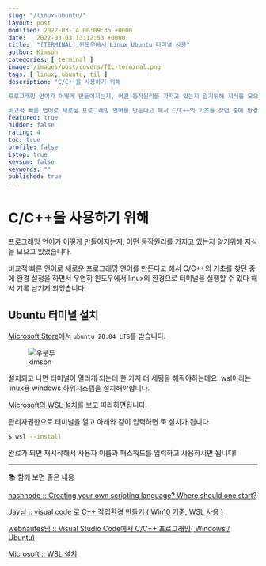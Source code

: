 ```yaml
---
slug: "/linux-ubuntu/"
layout: post
modified: 2022-03-14 00:09:35 +0000
date:   2022-03-03 13:12:53 +0000
title:  "[TERMINAL] 윈도우에서 Linux Ubuntu 터미널 사용"
author: Kimson
categories: [ terminal ]
image: /images/post/covers/TIL-terminal.png
tags: [ linux, ubuntu, til ]
description: "C/C++을 사용하기 위해

프로그래밍 언어가 어떻게 만들어지는지, 어떤 동작원리를 가지고 있는지 알기위해 지식을 모으고 있었습니다.

비교적 빠른 언어로 새로운 프로그래밍 언어를 만든다고 해서 C/C++의 기초를 찾던 중에 환경 설정을 하면서 우연히 윈도우에서 linux의 환경으로 터미널을 실행할 수 있다 해서 기록 남기게 되었습니다."
featured: true
hidden: false
rating: 4
toc: true
profile: false
istop: true
keysum: false
keywords: ""
published: true
---
```


# C/C++을 사용하기 위해

프로그래밍 언어가 어떻게 만들어지는지, 어떤 동작원리를 가지고 있는지 알기위해 지식을 모으고 있었습니다.

비교적 빠른 언어로 새로운 프로그래밍 언어를 만든다고 해서 C/C++의 기초를 찾던 중에 환경 설정을 하면서 우연히 윈도우에서 linux의 환경으로 터미널을 실행할 수 있다 해서 기록 남기게 되었습니다.

## Ubuntu 터미널 설치

[Microsoft Store](https://www.microsoft.com/ko-kr/search/result.aspx?q=linux&form=MSHOME)에서 `ubuntu 20.04 LTS`를 받습니다.

<figure className="text-center">
<span className="w-inline-block">
   <img src="/images/post/ubuntu/ubuntu01.png" alt="우분투" title="우분투" />
   <figcaption>kimson</figcaption>
</span>
</figure>

설치되고 나면 터미널이 열리게 되는데 한 가지 더 세팅을 해줘야하는데요. wsl이라는 linux용 windows 하위시스템을 설치해야합니다.

[Microsoft의 WSL 설치](https://docs.microsoft.com/ko-kr/windows/wsl/install)를 보고 따라하면됩니다.

관리자권한으로 터미널을 열고 아래와 같이 입력하면 쭉 설치가 됩니다.

```sh
$ wsl --install
```

완료가 되면 재시작해서 사용자 이름과 패스워드를 입력하고 사용하시면 됩니다!

-----

📚 함께 보면 좋은 내용

[hashnode :: Creating your own scripting language? Where should one start?](https://hashnode.com/post/creating-your-own-scripting-language-where-should-one-start-ciudleyz70jksvy532q1y4uk7)

[Jay님 :: visual code 로 C++ 작업환경 만들기 ( Win10 기준, WSL 사용 )](https://tiny-jay.tistory.com/5)

[webnautes님 :: Visual Studio Code에서 C/C++ 프로그래밍( Windows / Ubuntu)](https://webnautes.tistory.com/1158)

[Microsoft :: WSL 설치](https://docs.microsoft.com/ko-kr/windows/wsl/install)